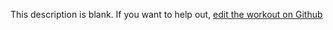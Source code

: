 
  This description is blank. If you want to help out, [edit the workout on Github](https://www.github.com/LiftArcade/exercises/blob/main/exercises/cable-v-bar-pull-down-description.mdx)
